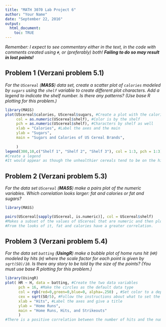 ```yaml
---
title: "MATH 3070 Lab Project 6"
author: "Your Name"
date: "September 22, 2016"
output:
  html_document:
    toc: TRUE
---
```


*Remember: I expect to see commentary either in the text, in the code with comments created using `#`, or (preferably) both! **Failing to do so may result in lost points!***

## Problem 1 (Verzani problem 5.1)
*For the `UScereal` (**MASS**) data set, create a scatter plot of `calories` modeled by `sugars` using the `shelf` variable to create different plot characters. Add a legend to indicate the shelf number. Is there any patterns? (Use base R plotting for this problem.)*

```r
library(MASS)
plot(UScereal$calories, UScereal$sugars, #Create a plot with the calories and sugars
     col = as.numeric(UScereal$shelf), #Color is by the shelf
     pch = as.numeric(UScereal$shelf), #Characters by shelf as well
     xlab = "Calories", #Label the axes and the main
     ylab = "Sugars",
     main = "Sugars and Calories of US Cereal Brands",
     
     )
legend(300,10,c("Shelf 1", "Shelf 2", "Shelf 3"), col = 1:3, pch = 1:3)
#Create a legend
#It would appear as though the unhealthier cereals tend to be on the higher shelves and the healthier cereals are on the lower shelves.  However, there are outliers as usual but...IDK.  Unhealthy is on the top to sell more and cause more diabetes?
```

## Problem 2 (Verzani problem 5.3)
*For the data set `UScereal` (**MASS**) make a pairs plot of the numeric variables. Which correlation looks larger: fat and calories or fat and sugars?*

```r
library(MASS)

pairs(UScereal[sapply(UScereal, is.numeric)], col = UScereal$shelf)
#Makes a subset of the values of UScereal that are numeric and then plots those.
#From the looks of it, fat and calories have a greater correlation.

```

## Problem 3 (Verzani problem 5.4)
*For the data set `batting` (**UsingR**) make a bubble plot of home runs hit (`HR`) modeled by hits (`H`) where the scale factor for each point is given by `sqrt(SO)/10`. Is there any story to be told by the size of the points? (You must use base R plotting for this problem.)*

```r
library(UsingR)
plot( HR ~ H, data = batting, #Create the two data variables
      pch = 16, #Make the circles as the default data type
      col = rgb(red=0,green=0,blue=0, alpha=.250) , #Set color to a depressing gray
      cex = sqrt(SO/5), #Follow the instructions about what to set the scale factor to
      xlab = "Hits", #Label the axes and give a title
      ylab = "Home Runs",
      main = "Home Runs, Hits, and Strikeouts"
      )
#There is a positive correlation between the number of hits and the number of home runs.  The story to be told by the points is the more people hit the ball, the less likely they were to strike out.  There would appear to be a negative correlation between number of hits and the circle area.  It seems this way logically because the more you hit, the less you strike out (unless you keep fouling, in which case, that's your fault)
```

